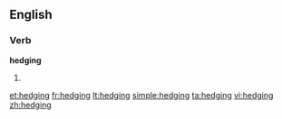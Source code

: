 ==English==

===Verb===
'''hedging'''

# {{present participle of|[[hedge]]}}

[[et:hedging]]
[[fr:hedging]]
[[lt:hedging]]
[[simple:hedging]]
[[ta:hedging]]
[[vi:hedging]]
[[zh:hedging]]